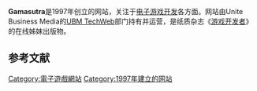 {{NoteTA
| G1=Games
}}
{{Infobox website
| name = Gamasutra
| logo = Game Developer logo.svg
| screenshot =
| caption =
| url = {{URL|http://www.gamasutra.com/}}
| alexa = {{IncreaseNegative}} 8,410 ({{as of|2014|4|1|alt=2014年4月}})<ref name="alexa">{{cite web |url= http://www.alexa.com/siteinfo/gamasutra.com |title= Gamasutra.com Site Info |publisher= [[Alexa_Internet|Alexa Internet]] |accessdate= 2014-04-01 |archive-date= 2014-11-26 |archive-url= https://web.archive.org/web/20141126074706/http://www.alexa.com/siteinfo/gamasutra.com |dead-url= no }}</ref><!-- Updated monthly by OKBot. -->
| commercial =
| type = [[电子游戏开发者|电子游戏开发者]]新闻资讯
| registration =
| owner = [[UBM_TechWeb|UBM TechWeb]]
| author =
| launch date =
| current status =
| revenue =
}}

'''Gamasutra'''是1997年创立的网站，关注于[[电子游戏开发|电子游戏开发]]各方面。网站由Unite Business Media的[[UBM_TechWeb|UBM TechWeb]]部门持有并运营，是纸质杂志《[[游戏开发者_(杂志)|游戏开发者]]》的在线姊妹出版物。

== 参考文献 ==
{{reflist}}

{{DEFAULTSORT:Gamasutra}}
[[Category:電子遊戲網站|Category:電子遊戲網站]]
[[Category:1997年建立的网站|Category:1997年建立的网站]]

{{videogame-website-stub}}